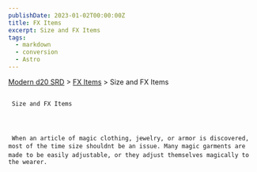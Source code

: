 ```yaml
---
publishDate: 2023-01-02T00:00:00Z
title: FX Items
excerpt: Size and FX Items
tags:
  - markdown
  - conversion
  - Astro
---
```


[Modern d20 SRD](/#modernD20) >
[FX Items](modern-d20-srd-fx-items-index) > Size and FX Items

##

     Size and FX Items




     When an article of magic clothing, jewelry, or armor is discovered, most of the time size shouldnt be an issue. Many magic garments are made to be easily adjustable, or they adjust themselves magically to the wearer.
